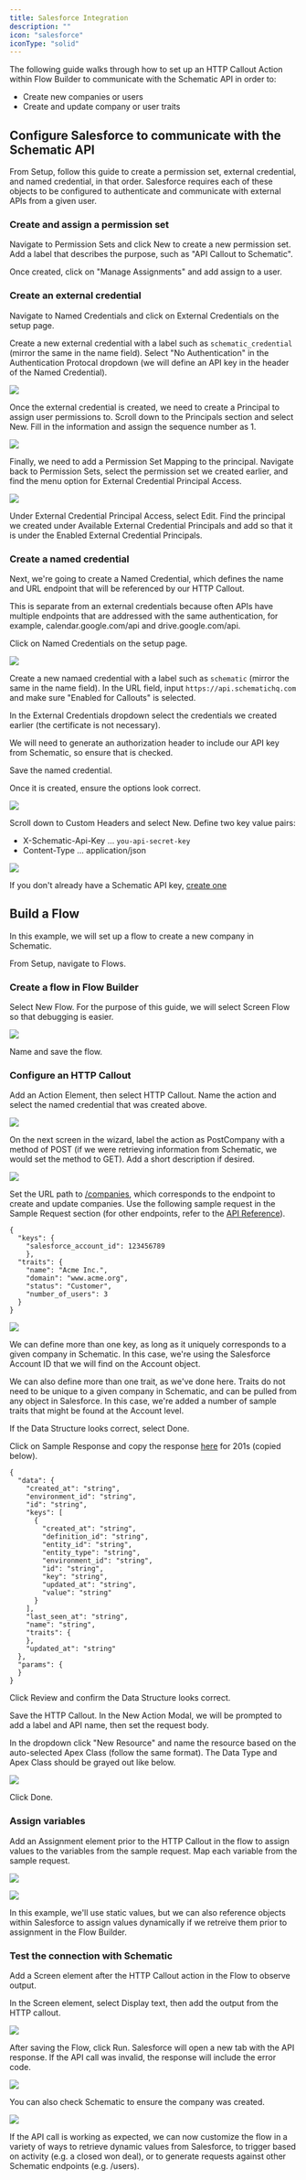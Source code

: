 ```yaml
---
title: Salesforce Integration
description: ""
icon: "salesforce"
iconType: "solid"
---
```


The following guide walks through how to set up an HTTP Callout Action within Flow Builder to communicate with the Schematic API in order to:
* Create new companies or users
* Create and update company or user traits

## Configure Salesforce to communicate with the Schematic API

From Setup, follow this guide to create a permission set, external credential, and named credential, in that order. Salesforce requires each of these objects to be configured to authenticate and communicate with external APIs from a given user.


### Create and assign a permission set

Navigate to Permission Sets and click New to create a new permission set. Add a label that describes the purpose, such as "API Callout to Schematic".

Once created, click on "Manage Assignments" and add assign to a user.

### Create an external credential

Navigate to Named Credentials and click on External Credentials on the setup page.

Create a new external credential with a label such as ```schematic_credential``` (mirror the same in the name field). Select "No Authentication" in the Authentication Protocal dropdown (we will define an API key in the header of the Named Credential).

<img
  src="/images/salesforce_integration_1.png"
/>

Once the external credential is created, we need to create a Principal to assign user permissions to. Scroll down to the Principals section and select New. Fill in the information and assign the sequence number as 1.

<img
  src="/images/salesforce_integration_2.png"
/>

Finally, we need to add a Permission Set Mapping to the principal. Navigate back to Permission Sets, select the permission set we created earlier, and find the menu option for External Credential Principal Access.

<img
  src="/images/salesforce_integration_3.png"
/>

Under External Credential Principal Access, select Edit. Find the principal we created under Available External Credential Principals and add so that it is under the Enabled External Credential Principals.

### Create a named credential

Next, we're going to create a Named Credential, which defines the name and URL endpoint that will be referenced by our HTTP Callout. 

This is separate from an external credentials because often APIs have multiple endpoints that are addressed with the same authentication, for example, calendar.google.com/api and drive.google.com/api.

Click on Named Credentials on the setup page.

<img
  src="/images/salesforce_integration_4.png"
/>

Create a new namaed credential with a label such as ```schematic``` (mirror the same in the name field). In the URL field, input ```https://api.schematichq.com``` and make sure "Enabled for Callouts" is selected.

In the External Credentials dropdown select the credentials we created earlier (the certificate is not necessary).

We will need to generate an authorization header to include our API key from Schematic, so ensure that is checked.

Save the named credential.

Once it is created, ensure the options look correct.

<img
  src="/images/salesforce_integration_5.png"
/>

Scroll down to Custom Headers and select New. Define two key value pairs:
* X-Schematic-Api-Key ... ```you-api-secret-key```
* Content-Type ... application/json

<img
  src="/images/salesforce_integration_6.png"
/>

If you don't already have a Schematic API key, [create one](/quickstart#create-an-api-key)

## Build a Flow

In this example, we will set up a flow to create a new company in Schematic.

From Setup, navigate to Flows.

### Create a flow in Flow Builder

Select New Flow. For the purpose of this guide, we will select Screen Flow so that debugging is easier.

<img
  src="/images/salesforce_integration_7.png"
/>

Name and save the flow.

### Configure an HTTP Callout

Add an Action Element, then select HTTP Callout. Name the action and select the named credential that was created above.

<img
  src="/images/salesforce_integration_8.png"
/>

On the next screen in the wizard, label the action as PostCompany with a method of POST (if we were retrieving information from Schematic, we would set the method to GET). Add a short description if desired.

<img
  src="/images/salesforce_integration_9.png"
/>

Set the URL path to [/companies](/api-reference/companies/create-company), which corresponds to the endpoint to create and update companies. Use the following sample request in the Sample Request section (for other endpoints, refer to the [API Reference](/api-reference)).

```
{
  "keys": {
  	"salesforce_account_id": 123456789
  	},
  "traits": {
  	"name": "Acme Inc.",
  	"domain": "www.acme.org",
  	"status": "Customer",
  	"number_of_users": 3
  }
}
 ```

<img
  src="/images/salesforce_integration_10.png"
/>

We can define more than one key, as long as it uniquely corresponds to a given company in Schematic. In this case, we're using the Salesforce Account ID that we will find on the Account object.

We can also define more than one trait, as we've done here. Traits do not need to be unique to a given company in Schematic, and can be pulled from any object in Salesforce. In this case, we're added a number of sample traits that might be found at the Account level.

If the Data Structure looks correct, select Done.

Click on Sample Response and copy the response [here](/api-reference/companies/create-company) for 201s (copied below).

```
{
  "data": {
    "created_at": "string",
    "environment_id": "string",
    "id": "string",
    "keys": [
      {
        "created_at": "string",
        "definition_id": "string",
        "entity_id": "string",
        "entity_type": "string",
        "environment_id": "string",
        "id": "string",
        "key": "string",
        "updated_at": "string",
        "value": "string"
      }
    ],
    "last_seen_at": "string",
    "name": "string",
    "traits": {
    },
    "updated_at": "string"
  },
  "params": {
  }
}
```

Click Review and confirm the Data Structure looks correct.

Save the HTTP Callout. In the New Action Modal, we will be prompted to add a label and API name, then set the request body.

In the dropdown click "New Resource" and name the resource based on the auto-selected Apex Class (follow the same format). The Data Type and Apex Class should be grayed out like below.

<img
  src="/images/salesforce_integration_11.png"
/>

Click Done.

### Assign variables

Add an Assignment element prior to the HTTP Callout in the flow to assign values to the variables from the sample request. Map each variable from the sample request.

<img
  src="/images/salesforce_integration_12a.png"
/>

<img
  src="/images/salesforce_integration_12.png"
/>

In this example, we'll use static values, but we can also reference objects within Salesforce to assign values dynamically if we retreive them prior to assignment in the Flow Builder. 

### Test the connection with Schematic

Add a Screen element after the HTTP Callout action in the Flow to observe output.

In the Screen element, select Display text, then add the output from the HTTP callout.

<img
  src="/images/salesforce_integration_13.png"
/>

After saving the Flow, click Run. Salesforce will open a new tab with the API response. If the API call was invalid, the response will include the error code.

<img
  src="/images/salesforce_integration_14.png"
/>

You can also check Schematic to ensure the company was created.

<img
  src="/images/salesforce_integration_15.png"
/>

If the API call is working as expected, we can now customize the flow in a variety of ways to retrieve dynamic values from Salesforce, to trigger based on activity (e.g. a closed won deal), or to generate requests against other Schematic endpoints (e.g. /users).